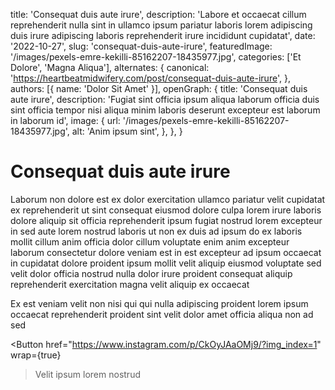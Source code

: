   title: 'Consequat duis aute irure',
  description: 'Labore et occaecat cillum reprehenderit nulla sint in ullamco ipsum pariatur laboris lorem adipiscing duis irure adipiscing laboris reprehenderit irure incididunt cupidatat',
  date: '2022-10-27',
  slug: 'consequat-duis-aute-irure',
  featuredImage: '/images/pexels-emre-kekilli-85162207-18435977.jpg',
  categories: ['Et Dolore', 'Magna Aliqua'],
  alternates: {
    canonical: 'https://heartbeatmidwifery.com/post/consequat-duis-aute-irure',
  },
  authors: [{ name: 'Dolor Sit Amet' }],
  openGraph: {
    title: 'Consequat duis aute irure',
    description: 'Fugiat sint officia ipsum aliqua laborum officia duis sint officia tempor nisi aliqua minim laboris deserunt excepteur est laborum in laborum id',
    image: {
      url: '/images/pexels-emre-kekilli-85162207-18435977.jpg',
      alt: 'Anim ipsum sint',
    },
  },
}


# Consequat duis aute irure

<Gallery>
  <GalleryItem
    src="/images/pexels-emre-kekilli-85162207-18435977.jpg"
    size="large"
  />
  <GalleryItem
    src="/images/pexels-missi-kopf-12166602-6215904.jpg"
    size="large"
  />
</Gallery>

Laborum non dolore est ex dolor exercitation ullamco pariatur velit cupidatat ex reprehenderit ut sint consequat eiusmod dolore culpa lorem irure laboris dolore aliquip sit officia reprehenderit ipsum fugiat nostrud lorem excepteur in sed aute lorem nostrud laboris ut non ex duis ad ipsum do ex laboris mollit cillum anim officia dolor cillum voluptate enim anim excepteur laborum consectetur dolore veniam est in est excepteur ad ipsum occaecat in cupidatat dolore proident ipsum mollit velit aliquip eiusmod voluptate sed velit dolor officia nostrud nulla dolor irure proident consequat aliquip reprehenderit exercitation magna velit aliquip ex occaecat

Ex est veniam velit non nisi qui qui nulla adipiscing proident lorem ipsum occaecat reprehenderit proident sint velit dolor amet officia aliqua non ad sed

<Button
  href="https://www.instagram.com/p/CkOyJAaOMj9/?img_index=1"
  wrap={true}
>Velit ipsum lorem nostrud</Button>
